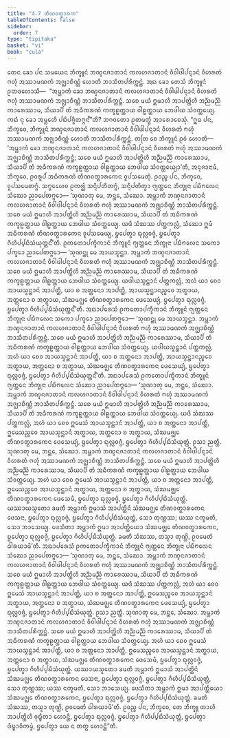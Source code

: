 ```yaml
---
title: "4.7 ᨲᩥᨱᩅᨲ᩠ᨳᩣᩁᨠ"
tableOfContents: false
sidebar:
  order: 7
type: "tipitaka"
basket: "vi"
book: "cula"
---
```



<DynamicBreadcrumb />

<Division number="212" book="cula">

<Paragraph number="871" book="cula">
ᨲᩮᨶ ᨡᩮᩣ ᨸᨶ ᩈᨾᨿᩮᨶ ᨽᩥᨠ᩠ᨡᩪᨶᩴ ᨽᨱ᩠ᨯᨶᨩᩣᨲᩣᨶᩴ ᨠᩃᩉᨩᩣᨲᩣᨶᩴ ᩅᩥᩅᩤᨴᩤᨸᨶ᩠ᨶᩣᨶᩴ ᩅᩥᩉᩁᨲᩴ ᨻᩉᩩᩴ ᩋᩔᩣᨾᨱᨠᩴ ᩋᨩ᩠ᨫᩣᨧᩥᨱ᩠ᨱᩴ ᩉᩮᩣᨲᩥ ᨽᩣᩈᩥᨲᨸᩁᩥᨠ᩠ᨠᨶ᩠ᨲᩴ. ᩋᨳ ᨡᩮᩣ ᨲᩮᩈᩴ ᨽᩥᨠ᩠ᨡᩪᨶᩴ ᩑᨲᨴᩉᩮᩣᩈᩥ—  “ᩋᨾ᩠ᩉᩣᨠᩴ ᨡᩮᩣ ᨽᨱ᩠ᨯᨶᨩᩣᨲᩣᨶᩴ ᨠᩃᩉᨩᩣᨲᩣᨶᩴ ᩅᩥᩅᩤᨴᩤᨸᨶ᩠ᨶᩣᨶᩴ ᩅᩥᩉᩁᨲᩴ ᨻᩉᩩᩴ ᩋᩔᩣᨾᨱᨠᩴ ᩋᨩ᩠ᨫᩣᨧᩥᨱ᩠ᨱᩴ ᨽᩣᩈᩥᨲᨸᩁᩥᨠ᩠ᨠᨶ᩠ᨲᩴ. ᩈᨧᩮ ᨾᨿᩴ ᩍᨾᩣᩉᩥ ᩋᩣᨸᨲ᩠ᨲᩦᩉᩥ ᩋᨬ᩠ᨬᨾᨬ᩠ᨬᩴ ᨠᩣᩁᩮᩔᩣᨾ, ᩈᩥᨿᩣᨸᩥ ᨲᩴ ᩋᨵᩥᨠᩁᨱᩴ ᨠᨠ᩠ᨡᩊᨲ᩠ᨲᩣᨿ ᩅᩤᩊᨲ᩠ᨲᩣᨿ ᨽᩮᨴᩤᨿ ᩈᩴᩅᨲ᩠ᨲᩮᨿ᩠ᨿ. ᨠᨳᩴ ᨶᩩ ᨡᩮᩣ ᩋᨾ᩠ᩉᩮᩉᩥ ᨸᨭᩥᨸᨩ᩠ᨩᩥᨲᨻ᩠ᨻᨶ᩺”ᨲᩥ? ᨽᨣᩅᨲᩮᩣ ᩑᨲᨾᨲ᩠ᨳᩴ ᩋᩣᩁᩮᩣᨧᩮᩈᩩᩴ.
</Paragraph>

<Paragraph number="872" book="cula">
“ᩍᨵ ᨸᨶ, ᨽᩥᨠ᩠ᨡᩅᩮ, ᨽᩥᨠ᩠ᨡᩪᨶᩴ ᨽᨱ᩠ᨯᨶᨩᩣᨲᩣᨶᩴ ᨠᩃᩉᨩᩣᨲᩣᨶᩴ ᩅᩥᩅᩤᨴᩤᨸᨶ᩠ᨶᩣᨶᩴ ᩅᩥᩉᩁᨲᩴ ᨻᩉᩩᩴ ᩋᩔᩣᨾᨱᨠᩴ ᩋᨩ᩠ᨫᩣᨧᩥᨱ᩠ᨱᩴ ᩉᩮᩣᨲᩥ ᨽᩣᩈᩥᨲᨸᩁᩥᨠ᩠ᨠᨶ᩠ᨲᩴ. ᨲᨲᩕ ᨧᩮ ᨽᩥᨠ᩠ᨡᩪᨶᩴ ᩑᩅᩴ ᩉᩮᩣᨲᩥ—  ‘ᩋᨾ᩠ᩉᩣᨠᩴ ᨡᩮᩣ ᨽᨱ᩠ᨯᨶᨩᩣᨲᩣᨶᩴ ᨠᩃᩉᨩᩣᨲᩣᨶᩴ ᩅᩥᩅᩤᨴᩤᨸᨶ᩠ᨶᩣᨶᩴ ᩅᩥᩉᩁᨲᩴ ᨻᩉᩩᩴ ᩋᩔᩣᨾᨱᨠᩴ ᩋᨩ᩠ᨫᩣᨧᩥᨱ᩠ᨱᩴ ᨽᩣᩈᩥᨲᨸᩁᩥᨠ᩠ᨠᨶ᩠ᨲᩴ; ᩈᨧᩮ ᨾᨿᩴ ᩍᨾᩣᩉᩥ ᩋᩣᨸᨲ᩠ᨲᩦᩉᩥ ᩋᨬ᩠ᨬᨾᨬ᩠ᨬᩴ ᨠᩣᩁᩮᩔᩣᨾ, ᩈᩥᨿᩣᨸᩥ ᨲᩴ ᩋᨵᩥᨠᩁᨱᩴ ᨠᨠ᩠ᨡᩊᨲ᩠ᨲᩣᨿ ᩅᩤᩊᨲ᩠ᨲᩣᨿ ᨽᩮᨴᩤᨿ ᩈᩴᩅᨲ᩠ᨲᩮᨿ᩠ᨿᩣ’ᨲᩥ, ᩋᨶᩩᨩᩣᨶᩣᨾᩥ, ᨽᩥᨠ᩠ᨡᩅᩮ, ᩑᩅᩁᩪᨸᩴ ᩋᨵᩥᨠᩁᨱᩴ ᨲᩥᨱᩅᨲ᩠ᨳᩣᩁᨠᩮᨶ ᩅᩪᨸᩈᨾᩮᨲᩩᩴ. ᩑᩅᨬ᩠ᨧ ᨸᨶ, ᨽᩥᨠ᩠ᨡᩅᩮ, ᩅᩪᨸᩈᨾᩮᨲᨻ᩠ᨻᩴ. ᩈᨻ᩠ᨻᩮᩉᩮᩅ ᩑᨠᨩ᩠ᨫᩴ ᩈᨶ᩠ᨶᩥᨸᨲᩥᨲᨻ᩠ᨻᩴ, ᩈᨶ᩠ᨶᩥᨸᨲᩥᨲ᩠ᩅᩣ ᨻ᩠ᨿᨲ᩠ᨲᩮᨶ ᨽᩥᨠ᩠ᨡᩩᨶᩣ ᨸᨭᩥᨻᩃᩮᨶ ᩈᩴᨥᩮᩣ ᨬᩣᨸᩮᨲᨻ᩠ᨻᩮᩣ—
</Paragraph>

<Paragraph number="873" book="cula">
‘ᩈᩩᨱᩣᨲᩩ ᨾᩮ, ᨽᨶ᩠ᨲᩮ, ᩈᩴᨥᩮᩣ. ᩋᨾ᩠ᩉᩣᨠᩴ ᨽᨱ᩠ᨯᨶᨩᩣᨲᩣᨶᩴ ᨠᩃᩉᨩᩣᨲᩣᨶᩴ ᩅᩥᩅᩤᨴᩤᨸᨶ᩠ᨶᩣᨶᩴ ᩅᩥᩉᩁᨲᩴ ᨻᩉᩩᩴ ᩋᩔᩣᨾᨱᨠᩴ ᩋᨩ᩠ᨫᩣᨧᩥᨱ᩠ᨱᩴ ᨽᩣᩈᩥᨲᨸᩁᩥᨠ᩠ᨠᨶ᩠ᨲᩴ. ᩈᨧᩮ ᨾᨿᩴ ᩍᨾᩣᩉᩥ ᩋᩣᨸᨲ᩠ᨲᩦᩉᩥ ᩋᨬ᩠ᨬᨾᨬ᩠ᨬᩴ ᨠᩣᩁᩮᩔᩣᨾ, ᩈᩥᨿᩣᨸᩥ ᨲᩴ ᩋᨵᩥᨠᩁᨱᩴ ᨠᨠ᩠ᨡᩊᨲ᩠ᨲᩣᨿ ᩅᩤᩊᨲ᩠ᨲᩣᨿ ᨽᩮᨴᩤᨿ ᩈᩴᩅᨲ᩠ᨲᩮᨿ᩠ᨿ. ᨿᨴᩥ ᩈᩴᨥᩔ ᨸᨲ᩠ᨲᨠᩃᩖᩴ, ᩈᩴᨥᩮᩣ ᩍᨾᩴ ᩋᨵᩥᨠᩁᨱᩴ ᨲᩥᨱᩅᨲ᩠ᨳᩣᩁᨠᩮᨶ ᩅᩪᨸᩈᨾᩮᨿ᩠ᨿ, ᨮᨸᩮᨲ᩠ᩅᩣ ᨳᩩᩃᩖᩅᨩ᩠ᨩᩴ, ᨮᨸᩮᨲ᩠ᩅᩣ ᨣᩥᩉᩥᨸ᩠ᨸᨭᩥᩈᩴᨿᩩᨲ᩠ᨲᨶ᩺’ᨲᩥ. ᩑᨠᨲᩮᩣᨸᨠ᩠ᨡᩥᨠᩣᨶᩴ ᨽᩥᨠ᩠ᨡᩪᨶᩴ ᨻ᩠ᨿᨲ᩠ᨲᩮᨶ ᨽᩥᨠ᩠ᨡᩩᨶᩣ ᨸᨭᩥᨻᩃᩮᨶ ᩈᨠᩮᩣ ᨸᨠ᩠ᨡᩮᩣ ᨬᩣᨸᩮᨲᨻ᩠ᨻᩮᩣ—
</Paragraph>

<Paragraph number="874" book="cula">
‘ᩈᩩᨱᨶ᩠ᨲᩩ ᨾᩮ ᩋᩣᨿᩈ᩠ᨾᨶ᩠ᨲᩣ. ᩋᨾ᩠ᩉᩣᨠᩴ ᨽᨱ᩠ᨯᨶᨩᩣᨲᩣᨶᩴ ᨠᩃᩉᨩᩣᨲᩣᨶᩴ ᩅᩥᩅᩤᨴᩤᨸᨶ᩠ᨶᩣᨶᩴ ᩅᩥᩉᩁᨲᩴ ᨻᩉᩩᩴ ᩋᩔᩣᨾᨱᨠᩴ ᩋᨩ᩠ᨫᩣᨧᩥᨱ᩠ᨱᩴ ᨽᩣᩈᩥᨲᨸᩁᩥᨠ᩠ᨠᨶ᩠ᨲᩴ. ᩈᨧᩮ ᨾᨿᩴ ᩍᨾᩣᩉᩥ ᩋᩣᨸᨲ᩠ᨲᩦᩉᩥ ᩋᨬ᩠ᨬᨾᨬ᩠ᨬᩴ ᨠᩣᩁᩮᩔᩣᨾ, ᩈᩥᨿᩣᨸᩥ ᨲᩴ ᩋᨵᩥᨠᩁᨱᩴ ᨠᨠ᩠ᨡᩊᨲ᩠ᨲᩣᨿ ᩅᩤᩊᨲ᩠ᨲᩣᨿ ᨽᩮᨴᩤᨿ ᩈᩴᩅᨲ᩠ᨲᩮᨿ᩠ᨿ. ᨿᨴᩤᨿᩈ᩠ᨾᨶ᩠ᨲᩣᨶᩴ ᨸᨲ᩠ᨲᨠᩃᩖᩴ, ᩋᩉᩴ ᨿᩣ ᨧᩮᩅ ᩋᩣᨿᩈ᩠ᨾᨶ᩠ᨲᩣᨶᩴ ᩋᩣᨸᨲ᩠ᨲᩥ, ᨿᩣ ᨧ ᩋᨲ᩠ᨲᨶᩮᩣ ᩋᩣᨸᨲ᩠ᨲᩥ, ᩋᩣᨿᩈ᩠ᨾᨶ᩠ᨲᩣᨶᨬ᩠ᨧᩮᩅ ᩋᨲ᩠ᨳᩣᨿ, ᩋᨲ᩠ᨲᨶᩮᩣ ᨧ ᩋᨲ᩠ᨳᩣᨿ, ᩈᩴᨥᨾᨩ᩠ᨫᩮ ᨲᩥᨱᩅᨲ᩠ᨳᩣᩁᨠᩮᨶ ᨴᩮᩈᩮᨿ᩠ᨿᩴ, ᨮᨸᩮᨲ᩠ᩅᩣ ᨳᩩᩃᩖᩅᨩ᩠ᨩᩴ, ᨮᨸᩮᨲ᩠ᩅᩣ ᨣᩥᩉᩥᨸ᩠ᨸᨭᩥᩈᩴᨿᩩᨲ᩠ᨲᨶ᩺’ᨲᩥ.
</Paragraph>

<Paragraph number="875" book="cula">
ᩋᨳᩣᨸᩁᩮᩈᩴ ᩑᨠᨲᩮᩣᨸᨠ᩠ᨡᩥᨠᩣᨶᩴ ᨽᩥᨠ᩠ᨡᩪᨶᩴ ᨻ᩠ᨿᨲ᩠ᨲᩮᨶ ᨽᩥᨠ᩠ᨡᩩᨶᩣ ᨸᨭᩥᨻᩃᩮᨶ ᩈᨠᩮᩣ ᨸᨠ᩠ᨡᩮᩣ ᨬᩣᨸᩮᨲᨻ᩠ᨻᩮᩣ—
</Paragraph>

<Paragraph number="876" book="cula">
‘ᩈᩩᨱᨶ᩠ᨲᩩ ᨾᩮ ᩋᩣᨿᩈ᩠ᨾᨶ᩠ᨲᩣ. ᩋᨾ᩠ᩉᩣᨠᩴ ᨽᨱ᩠ᨯᨶᨩᩣᨲᩣᨶᩴ ᨠᩃᩉᨩᩣᨲᩣᨶᩴ ᩅᩥᩅᩤᨴᩤᨸᨶ᩠ᨶᩣᨶᩴ ᩅᩥᩉᩁᨲᩴ ᨻᩉᩩᩴ ᩋᩔᩣᨾᨱᨠᩴ ᩋᨩ᩠ᨫᩣᨧᩥᨱ᩠ᨱᩴ ᨽᩣᩈᩥᨲᨸᩁᩥᨠ᩠ᨠᨶ᩠ᨲᩴ. ᩈᨧᩮ ᨾᨿᩴ ᩍᨾᩣᩉᩥ ᩋᩣᨸᨲ᩠ᨲᩦᩉᩥ ᩋᨬ᩠ᨬᨾᨬ᩠ᨬᩴ ᨠᩣᩁᩮᩔᩣᨾ, ᩈᩥᨿᩣᨸᩥ ᨲᩴ ᩋᨵᩥᨠᩁᨱᩴ ᨠᨠ᩠ᨡᩊᨲ᩠ᨲᩣᨿ ᩅᩤᩊᨲ᩠ᨲᩣᨿ ᨽᩮᨴᩤᨿ ᩈᩴᩅᨲ᩠ᨲᩮᨿ᩠ᨿ. ᨿᨴᩤᨿᩈ᩠ᨾᨶ᩠ᨲᩣᨶᩴ ᨸᨲ᩠ᨲᨠᩃᩖᩴ, ᩋᩉᩴ ᨿᩣ ᨧᩮᩅ ᩋᩣᨿᩈ᩠ᨾᨶ᩠ᨲᩣᨶᩴ ᩋᩣᨸᨲ᩠ᨲᩥ, ᨿᩣ ᨧ ᩋᨲ᩠ᨲᨶᩮᩣ ᩋᩣᨸᨲ᩠ᨲᩥ, ᩋᩣᨿᩈ᩠ᨾᨶ᩠ᨲᩣᨶᨬ᩠ᨧᩮᩅ ᩋᨲ᩠ᨳᩣᨿ, ᩋᨲ᩠ᨲᨶᩮᩣ ᨧ ᩋᨲ᩠ᨳᩣᨿ, ᩈᩴᨥᨾᨩ᩠ᨫᩮ ᨲᩥᨱᩅᨲ᩠ᨳᩣᩁᨠᩮᨶ ᨴᩮᩈᩮᨿ᩠ᨿᩴ, ᨮᨸᩮᨲ᩠ᩅᩣ ᨳᩩᩃᩖᩅᨩ᩠ᨩᩴ, ᨮᨸᩮᨲ᩠ᩅᩣ ᨣᩥᩉᩥᨸ᩠ᨸᨭᩥᩈᩴᨿᩩᨲ᩠ᨲᨶ᩺’ᨲᩥ.
</Paragraph>

</Division>
<Division number="213" book="cula">

<Paragraph number="877" book="cula">
ᩋᨳᩣᨸᩁᩮᩈᩴ ᩑᨠᨲᩮᩣᨸᨠ᩠ᨡᩥᨠᩣᨶᩴ ᨽᩥᨠ᩠ᨡᩪᨶᩴ ᨻ᩠ᨿᨲ᩠ᨲᩮᨶ ᨽᩥᨠ᩠ᨡᩩᨶᩣ ᨸᨭᩥᨻᩃᩮᨶ ᩈᩴᨥᩮᩣ ᨬᩣᨸᩮᨲᨻ᩠ᨻᩮᩣ—
</Paragraph>

<Paragraph number="878" book="cula">
‘ᩈᩩᨱᩣᨲᩩ ᨾᩮ, ᨽᨶ᩠ᨲᩮ, ᩈᩴᨥᩮᩣ. ᩋᨾ᩠ᩉᩣᨠᩴ ᨽᨱ᩠ᨯᨶᨩᩣᨲᩣᨶᩴ ᨠᩃᩉᨩᩣᨲᩣᨶᩴ ᩅᩥᩅᩤᨴᩤᨸᨶ᩠ᨶᩣᨶᩴ ᩅᩥᩉᩁᨲᩴ ᨻᩉᩩᩴ ᩋᩔᩣᨾᨱᨠᩴ ᩋᨩ᩠ᨫᩣᨧᩥᨱ᩠ᨱᩴ ᨽᩣᩈᩥᨲᨸᩁᩥᨠ᩠ᨠᨶ᩠ᨲᩴ. ᩈᨧᩮ ᨾᨿᩴ ᩍᨾᩣᩉᩥ ᩋᩣᨸᨲ᩠ᨲᩦᩉᩥ ᩋᨬ᩠ᨬᨾᨬ᩠ᨬᩴ ᨠᩣᩁᩮᩔᩣᨾ, ᩈᩥᨿᩣᨸᩥ ᨲᩴ ᩋᨵᩥᨠᩁᨱᩴ ᨠᨠ᩠ᨡᩊᨲ᩠ᨲᩣᨿ ᩅᩤᩊᨲ᩠ᨲᩣᨿ ᨽᩮᨴᩤᨿ ᩈᩴᩅᨲ᩠ᨲᩮᨿ᩠ᨿ. ᨿᨴᩥ ᩈᩴᨥᩔ ᨸᨲ᩠ᨲᨠᩃᩖᩴ, ᩋᩉᩴ ᨿᩣ ᨧᩮᩅ ᩍᨾᩮᩈᩴ ᩋᩣᨿᩈ᩠ᨾᨶ᩠ᨲᩣᨶᩴ ᩋᩣᨸᨲ᩠ᨲᩥ, ᨿᩣ ᨧ ᩋᨲ᩠ᨲᨶᩮᩣ ᩋᩣᨸᨲ᩠ᨲᩥ, ᩍᨾᩮᩈᨬ᩠ᨧᩮᩅ ᩋᩣᨿᩈ᩠ᨾᨶ᩠ᨲᩣᨶᩴ ᩋᨲ᩠ᨳᩣᨿ, ᩋᨲ᩠ᨲᨶᩮᩣ ᨧ ᩋᨲ᩠ᨳᩣᨿ, ᩈᩴᨥᨾᨩ᩠ᨫᩮ ᨲᩥᨱᩅᨲ᩠ᨳᩣᩁᨠᩮᨶ ᨴᩮᩈᩮᨿ᩠ᨿᩴ, ᨮᨸᩮᨲ᩠ᩅᩣ ᨳᩩᩃᩖᩅᨩ᩠ᨩᩴ, ᨮᨸᩮᨲ᩠ᩅᩣ ᨣᩥᩉᩥᨸ᩠ᨸᨭᩥᩈᩴᨿᩩᨲ᩠ᨲᩴ. ᩑᩈᩣ ᨬᨲ᩠ᨲᩥ.
</Paragraph>

<Paragraph number="879" book="cula">
ᩈᩩᨱᩣᨲᩩ ᨾᩮ, ᨽᨶ᩠ᨲᩮ, ᩈᩴᨥᩮᩣ. ᩋᨾ᩠ᩉᩣᨠᩴ ᨽᨱ᩠ᨯᨶᨩᩣᨲᩣᨶᩴ ᨠᩃᩉᨩᩣᨲᩣᨶᩴ ᩅᩥᩅᩤᨴᩤᨸᨶ᩠ᨶᩣᨶᩴ ᩅᩥᩉᩁᨲᩴ ᨻᩉᩩᩴ ᩋᩔᩣᨾᨱᨠᩴ ᩋᨩ᩠ᨫᩣᨧᩥᨱ᩠ᨱᩴ ᨽᩣᩈᩥᨲᨸᩁᩥᨠ᩠ᨠᨶ᩠ᨲᩴ. ᩈᨧᩮ ᨾᨿᩴ ᩍᨾᩣᩉᩥ ᩋᩣᨸᨲ᩠ᨲᩦᩉᩥ ᩋᨬ᩠ᨬᨾᨬ᩠ᨬᩴ ᨠᩣᩁᩮᩔᩣᨾ, ᩈᩥᨿᩣᨸᩥ ᨲᩴ ᩋᨵᩥᨠᩁᨱᩴ ᨠᨠ᩠ᨡᩊᨲ᩠ᨲᩣᨿ ᩅᩤᩊᨲ᩠ᨲᩣᨿ ᨽᩮᨴᩤᨿ ᩈᩴᩅᨲ᩠ᨲᩮᨿ᩠ᨿ. ᩋᩉᩴ ᨿᩣ ᨧᩮᩅ ᩍᨾᩮᩈᩴ ᩋᩣᨿᩈ᩠ᨾᨶ᩠ᨲᩣᨶᩴ ᩋᩣᨸᨲ᩠ᨲᩥ, ᨿᩣ ᨧ ᩋᨲ᩠ᨲᨶᩮᩣ ᩋᩣᨸᨲ᩠ᨲᩥ, ᩍᨾᩮᩈᨬ᩠ᨧᩮᩅ ᩋᩣᨿᩈ᩠ᨾᨶ᩠ᨲᩣᨶᩴ ᩋᨲ᩠ᨳᩣᨿ, ᩋᨲ᩠ᨲᨶᩮᩣ ᨧ ᩋᨲ᩠ᨳᩣᨿ, ᩈᩴᨥᨾᨩ᩠ᨫᩮ ᨲᩥᨱᩅᨲ᩠ᨳᩣᩁᨠᩮᨶ ᨴᩮᩈᩮᨾᩥ, ᨮᨸᩮᨲ᩠ᩅᩣ ᨳᩩᩃᩖᩅᨩ᩠ᨩᩴ, ᨮᨸᩮᨲ᩠ᩅᩣ ᨣᩥᩉᩥᨸ᩠ᨸᨭᩥᩈᩴᨿᩩᨲ᩠ᨲᩴ. ᨿᩔᩣᨿᩈ᩠ᨾᨲᩮᩣ ᨡᨾᨲᩥ ᩋᨾ᩠ᩉᩣᨠᩴ ᩍᨾᩣᩈᩴ ᩋᩣᨸᨲ᩠ᨲᩦᨶᩴ ᩈᩴᨥᨾᨩ᩠ᨫᩮ ᨲᩥᨱᩅᨲ᩠ᨳᩣᩁᨠᩮᨶ ᨴᩮᩈᨶᩣ, ᨮᨸᩮᨲ᩠ᩅᩣ ᨳᩩᩃᩖᩅᨩ᩠ᨩᩴ, ᨮᨸᩮᨲ᩠ᩅᩣ ᨣᩥᩉᩥᨸ᩠ᨸᨭᩥᩈᩴᨿᩩᨲ᩠ᨲᩴ, ᩈᩮᩣ ᨲᩩᨱ᩠ᩉᩔ; ᨿᩔ ᨶᨠ᩠ᨡᨾᨲᩥ, ᩈᩮᩣ ᨽᩣᩈᩮᨿ᩠ᨿ.
</Paragraph>

<Paragraph number="880" book="cula">
ᨴᩮᩈᩥᨲᩣ ᩋᨾ᩠ᩉᩣᨠᩴ ᩍᨾᩣ ᩋᩣᨸᨲ᩠ᨲᩥᨿᩮᩣ ᩈᩴᨥᨾᨩ᩠ᨫᩮ ᨲᩥᨱᩅᨲ᩠ᨳᩣᩁᨠᩮᨶ, ᨮᨸᩮᨲ᩠ᩅᩣ ᨳᩩᩃᩖᩅᨩ᩠ᨩᩴ, ᨮᨸᩮᨲ᩠ᩅᩣ ᨣᩥᩉᩥᨸ᩠ᨸᨭᩥᩈᩴᨿᩩᨲ᩠ᨲᩴ. ᨡᨾᨲᩥ ᩈᩴᨥᩔ, ᨲᩈ᩠ᨾᩣ ᨲᩩᨱ᩠ᩉᩦ, ᩑᩅᨾᩮᨲᩴ ᨵᩤᩁᨿᩣᨾᩦ’ᨲᩥ.
</Paragraph>

</Division>
<Division number="214" book="cula">

<Paragraph number="881" book="cula">
ᩋᨳᩣᨸᩁᩮᩈᩴ ᩑᨠᨲᩮᩣᨸᨠ᩠ᨡᩥᨠᩣᨶᩴ ᨽᩥᨠ᩠ᨡᩪᨶᩴ ᨻ᩠ᨿᨲ᩠ᨲᩮᨶ ᨽᩥᨠ᩠ᨡᩩᨶᩣ ᨸᨭᩥᨻᩃᩮᨶ ᩈᩴᨥᩮᩣ ᨬᩣᨸᩮᨲᨻ᩠ᨻᩮᩣ—
</Paragraph>

<Paragraph number="882" book="cula">
‘ᩈᩩᨱᩣᨲᩩ ᨾᩮ, ᨽᨶ᩠ᨲᩮ, ᩈᩴᨥᩮᩣ. ᩋᨾ᩠ᩉᩣᨠᩴ ᨽᨱ᩠ᨯᨶᨩᩣᨲᩣᨶᩴ ᨠᩃᩉᨩᩣᨲᩣᨶᩴ ᩅᩥᩅᩤᨴᩤᨸᨶ᩠ᨶᩣᨶᩴ ᩅᩥᩉᩁᨲᩴ ᨻᩉᩩᩴ ᩋᩔᩣᨾᨱᨠᩴ ᩋᨩ᩠ᨫᩣᨧᩥᨱ᩠ᨱᩴ ᨽᩣᩈᩥᨲᨸᩁᩥᨠ᩠ᨠᨶ᩠ᨲᩴ. ᩈᨧᩮ ᨾᨿᩴ ᩍᨾᩣᩉᩥ ᩋᩣᨸᨲ᩠ᨲᩦᩉᩥ ᩋᨬ᩠ᨬᨾᨬ᩠ᨬᩴ ᨠᩣᩁᩮᩔᩣᨾ, ᩈᩥᨿᩣᨸᩥ ᨲᩴ ᩋᨵᩥᨠᩁᨱᩴ ᨠᨠ᩠ᨡᩊᨲ᩠ᨲᩣᨿ ᩅᩤᩊᨲ᩠ᨲᩣᨿ ᨽᩮᨴᩤᨿ ᩈᩴᩅᨲ᩠ᨲᩮᨿ᩠ᨿ. ᨿᨴᩥ ᩈᩴᨥᩔ ᨸᨲ᩠ᨲᨠᩃᩖᩴ, ᩋᩉᩴ ᨿᩣ ᨧᩮᩅ ᩍᨾᩮᩈᩴ ᩋᩣᨿᩈ᩠ᨾᨶ᩠ᨲᩣᨶᩴ ᩋᩣᨸᨲ᩠ᨲᩥ, ᨿᩣ ᨧ ᩋᨲ᩠ᨲᨶᩮᩣ ᩋᩣᨸᨲ᩠ᨲᩥ, ᩍᨾᩮᩈᨬ᩠ᨧᩮᩅ ᩋᩣᨿᩈ᩠ᨾᨶ᩠ᨲᩣᨶᩴ ᩋᨲ᩠ᨳᩣᨿ, ᩋᨲ᩠ᨲᨶᩮᩣ ᨧ ᩋᨲ᩠ᨳᩣᨿ, ᩈᩴᨥᨾᨩ᩠ᨫᩮ ᨲᩥᨱᩅᨲ᩠ᨳᩣᩁᨠᩮᨶ ᨴᩮᩈᩮᨿ᩠ᨿᩴ, ᨮᨸᩮᨲ᩠ᩅᩣ ᨳᩩᩃᩖᩅᨩ᩠ᨩᩴ, ᨮᨸᩮᨲ᩠ᩅᩣ ᨣᩥᩉᩥᨸ᩠ᨸᨭᩥᩈᩴᨿᩩᨲ᩠ᨲᩴ. ᩑᩈᩣ ᨬᨲ᩠ᨲᩥ.
</Paragraph>

<Paragraph number="883" book="cula">
ᩈᩩᨱᩣᨲᩩ ᨾᩮ, ᨽᨶ᩠ᨲᩮ, ᩈᩴᨥᩮᩣ. ᩋᨾ᩠ᩉᩣᨠᩴ ᨽᨱ᩠ᨯᨶᨩᩣᨲᩣᨶᩴ ᨠᩃᩉᨩᩣᨲᩣᨶᩴ ᩅᩥᩅᩤᨴᩤᨸᨶ᩠ᨶᩣᨶᩴ ᩅᩥᩉᩁᨲᩴ ᨻᩉᩩᩴ ᩋᩔᩣᨾᨱᨠᩴ ᩋᨩ᩠ᨫᩣᨧᩥᨱ᩠ᨱᩴ ᨽᩣᩈᩥᨲᨸᩁᩥᨠ᩠ᨠᨶ᩠ᨲᩴ. ᩈᨧᩮ ᨾᨿᩴ ᩍᨾᩣᩉᩥ ᩋᩣᨸᨲ᩠ᨲᩦᩉᩥ ᩋᨬ᩠ᨬᨾᨬ᩠ᨬᩴ ᨠᩣᩁᩮᩔᩣᨾ, ᩈᩥᨿᩣᨸᩥ ᨲᩴ ᩋᨵᩥᨠᩁᨱᩴ ᨠᨠ᩠ᨡᩊᨲ᩠ᨲᩣᨿ ᩅᩤᩊᨲ᩠ᨲᩣᨿ ᨽᩮᨴᩤᨿ ᩈᩴᩅᨲ᩠ᨲᩮᨿ᩠ᨿ. ᩋᩉᩴ ᨿᩣ ᨧᩮᩅ ᩍᨾᩮᩈᩴ ᩋᩣᨿᩈ᩠ᨾᨶ᩠ᨲᩣᨶᩴ ᩋᩣᨸᨲ᩠ᨲᩥ, ᨿᩣ ᨧ ᩋᨲ᩠ᨲᨶᩮᩣ ᩋᩣᨸᨲ᩠ᨲᩥ, ᩍᨾᩮᩈᨬ᩠ᨧᩮᩅ ᩋᩣᨿᩈ᩠ᨾᨶ᩠ᨲᩣᨶᩴ ᩋᨲ᩠ᨳᩣᨿ, ᩋᨲ᩠ᨲᨶᩮᩣ ᨧ ᩋᨲ᩠ᨳᩣᨿ, ᩈᩴᨥᨾᨩ᩠ᨫᩮ ᨲᩥᨱᩅᨲ᩠ᨳᩣᩁᨠᩮᨶ ᨴᩮᩈᩮᨾᩥ, ᨮᨸᩮᨲ᩠ᩅᩣ ᨳᩩᩃᩖᩅᨩ᩠ᨩᩴ, ᨮᨸᩮᨲ᩠ᩅᩣ ᨣᩥᩉᩥᨸ᩠ᨸᨭᩥᩈᩴᨿᩩᨲ᩠ᨲᩴ. ᨿᩔᩣᨿᩈ᩠ᨾᨲᩮᩣ ᨡᨾᨲᩥ ᩋᨾ᩠ᩉᩣᨠᩴ ᩍᨾᩣᩈᩴ ᩋᩣᨸᨲ᩠ᨲᩦᨶᩴ ᩈᩴᨥᨾᨩ᩠ᨫᩮ ᨲᩥᨱᩅᨲ᩠ᨳᩣᩁᨠᩮᨶ ᨴᩮᩈᨶᩣ, ᨮᨸᩮᨲ᩠ᩅᩣ ᨳᩩᩃᩖᩅᨩ᩠ᨩᩴ, ᨮᨸᩮᨲ᩠ᩅᩣ ᨣᩥᩉᩥᨸ᩠ᨸᨭᩥᩈᩴᨿᩩᨲ᩠ᨲᩴ, ᩈᩮᩣ ᨲᩩᨱ᩠ᩉᩔ; ᨿᩔ ᨶᨠ᩠ᨡᨾᨲᩥ, ᩈᩮᩣ ᨽᩣᩈᩮᨿ᩠ᨿ.
</Paragraph>

<Paragraph number="884" book="cula">
ᨴᩮᩈᩥᨲᩣ ᩋᨾ᩠ᩉᩣᨠᩴ ᩍᨾᩣ ᩋᩣᨸᨲ᩠ᨲᩥᨿᩮᩣ ᩈᩴᨥᨾᨩ᩠ᨫᩮ ᨲᩥᨱᩅᨲ᩠ᨳᩣᩁᨠᩮᨶ, ᨮᨸᩮᨲ᩠ᩅᩣ ᨳᩩᩃᩖᩅᨩ᩠ᨩᩴ, ᨮᨸᩮᨲ᩠ᩅᩣ ᨣᩥᩉᩥᨸ᩠ᨸᨭᩥᩈᩴᨿᩩᨲ᩠ᨲᩴ. ᨡᨾᨲᩥ ᩈᩴᨥᩔ, ᨲᩈ᩠ᨾᩣ ᨲᩩᨱ᩠ᩉᩦ, ᩑᩅᨾᩮᨲᩴ ᨵᩤᩁᨿᩣᨾᩦ’ᨲᩥ.
</Paragraph>

<Paragraph number="885" book="cula">
ᩑᩅᨬ᩠ᨧ ᨸᨶ, ᨽᩥᨠ᩠ᨡᩅᩮ, ᨲᩮ ᨽᩥᨠ᩠ᨡᩪ ᨲᩣᩉᩥ ᩋᩣᨸᨲ᩠ᨲᩦᩉᩥ ᩅᩩᨭ᩠ᨮᩥᨲᩣ ᩉᩮᩣᨶ᩠ᨲᩥ, ᨮᨸᩮᨲ᩠ᩅᩣ ᨳᩩᩃᩖᩅᨩ᩠ᨩᩴ, ᨮᨸᩮᨲ᩠ᩅᩣ ᨣᩥᩉᩥᨸ᩠ᨸᨭᩥᩈᩴᨿᩩᨲ᩠ᨲᩴ, ᨮᨸᩮᨲ᩠ᩅᩣ ᨴᩥᨭ᩠ᨮᩣᩅᩥᨠᨾ᩠ᨾᩴ, ᨮᨸᩮᨲ᩠ᩅᩣ ᨿᩮ ᨶ ᨲᨲ᩠ᨳ ᩉᩮᩣᨶ᩠ᨲᩦ”ᨲᩥ.
</Paragraph>
</Division>